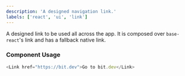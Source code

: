 ```yaml
---
description: 'A designed navigation link.'
labels: ['react', 'ui', 'link']
---
```




A designed link to be used all across the app. It is composed over `base-react`'s link and has a fallback native link.

### Component Usage

```js
<Link href="https://bit.dev">Go to bit.dev</Link>
```

